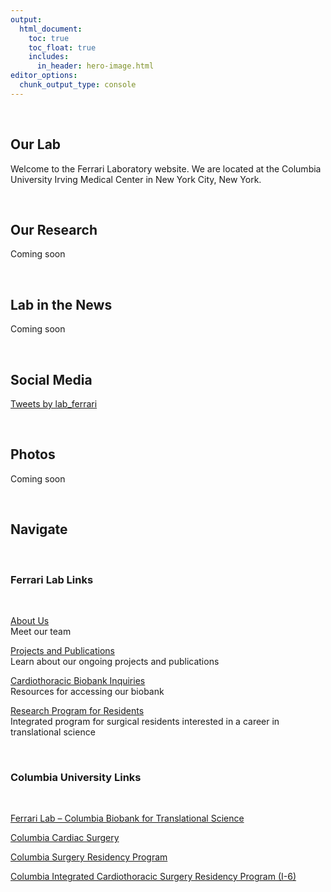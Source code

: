 ```yaml
---
output: 
  html_document:
    toc: true
    toc_float: true
    includes:
      in_header: hero-image.html
editor_options: 
  chunk_output_type: console
---
```


<head>
<link rel="stylesheet" href="https://cdnjs.cloudflare.com/ajax/libs/font-awesome/4.7.0/css/font-awesome.min.css">
</head>

<body>

\

## <i class='fas fa-compass'></i> Our Lab

Welcome to the Ferrari Laboratory website.  We are located at the Columbia University Irving Medical Center in New York City, New York.

\

## <i class='fas fa-flask'></i> Our Research

Coming soon

\


## <i class='fas fa-rss-square'></i> Lab in the News

Coming soon

\

## <i class='fas fa-comments'></i> Social Media

<a class="twitter-timeline" data-width="650" data-height="350" href="https://twitter.com/lab_ferrari?ref_src=twsrc%5Etfw">Tweets by lab_ferrari</a> <script async src="https://platform.twitter.com/widgets.js" charset="utf-8"></script>

\

## <i class='fas fa-camera'></i> Photos 

Coming soon

\


##  <i class='fas fa-bookmark'></i> Navigate

\


### Ferrari Lab Links

\

<i class='fas fa-users'></i> [About Us](about.html)\
Meet our team

<i class='fas fa-flask'></i> [Projects and Publications](projects.html)\
Learn about our ongoing projects and publications

<i class='fas fa-vial'></i> [Cardiothoracic Biobank Inquiries](biobank.html)\
Resources for accessing our biobank

<i class='fas fa-cubes'></i> [Research Program for Residents](program.html)\
Integrated program for surgical residents interested in a career in translational science 

\

### Columbia University Links

\

<i class='fas fa-laptop'></i> [Ferrari Lab – Columbia Biobank for Translational Science](https://columbiasurgery.org/research/ferrari-lab)\

<i class='fas fa-hospital-symbol'></i> [Columbia Cardiac Surgery](https://columbiasurgery.org/heart)\

<i class='fas fa-procedures'></i> [Columbia Surgery Residency Program](https://columbiasurgery.org/general-surgery-residency)

<i class='fas fa-stethoscope'></i> [Columbia Integrated Cardiothoracic Surgery Residency Program (I-6)](https://columbiasurgery.org/cardiothoracic-training)

\

</body>
